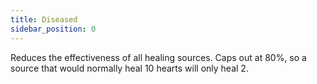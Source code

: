 ```yaml
---
title: Diseased
sidebar_position: 0
---
```



Reduces the effectiveness of all healing sources. Caps out at 80%, so a source that would normally heal 10 hearts will only heal 2.


